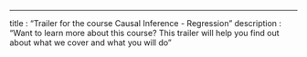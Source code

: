 --- 
title       : "Trailer for the course Causal Inference - Regression"
description : "Want to learn more about this course? This trailer will help you find out about what we cover and what you will do"
 
 
